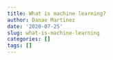 ```yaml
---
title: What is machine learning?
author: Danae Martinez
date: '2020-07-25'
slug: what-is-machine-learning
categories: []
tags: []
---
```

